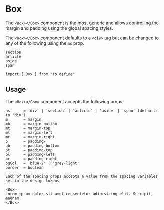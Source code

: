 
<Meta title="COMPONENTS/General/Box" />

# Box

The `<Box></Box>` component is the most generic and allows controlling the margin and padding using the global spacing styles.

The `<Box></Box>` component defaults to a `<div>` tag but can be changed to any of the following using the `as` prop.

```
section
article
aside
span
```

```
import { Box } from "to define"
```

## Usage

The `<Box></Box>` component accepts the following props:

```
as      = 'div' | 'section' | 'article' | 'aside' | 'span' (defaults to 'div')
m       = margin
mb      = margin-bottom
mt      = margin-top
ml      = margin-left
mr      = margin-right
p       = padding-
pb      = padding-bottom
pt      = padding-top
pl      = padding-left
pr      = padding-right
bgCol   = 'blue-2' | 'grey-light'
border  = boolean

Each of the spacing props accepts a value from the spacing variables set in the design tokens
```

```
<Box>
Lorem ipsum dolor sit amet consectetur adipisicing elit. Suscipit, magnam.
</Box>
```
